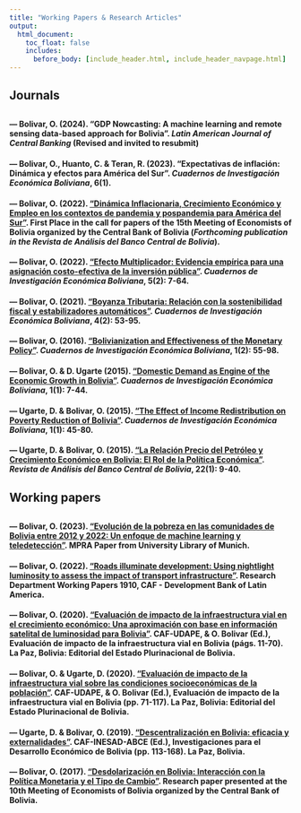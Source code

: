 ---
title: "Working Papers & Research Articles"
output:
  html_document:
    toc_float: false
    includes:
      before_body: [include_header.html, include_header_navpage.html]
---

<!-- Google tag (gtag.js) -->
<script async src="https://www.googletagmanager.com/gtag/js?id=G-F5HJ5VRY62"></script>
<script>
  window.dataLayer = window.dataLayer || [];
  function gtag(){dataLayer.push(arguments);}
  gtag('js', new Date());

  gtag('config', 'G-F5HJ5VRY62');
</script>

## **Journals**  
<div style="margin-bottom: 30px;"></div>  

#### — Bolivar, O. (2024). **"GDP Nowcasting: A machine learning and remote sensing data-based approach for Bolivia"**. *Latin American Journal of Central Banking* (Revised and invited to resubmit)

#### — Bolivar, O., Huanto, C. & Teran, R. (2023). **"Expectativas de inflación: Dinámica y efectos para América del Sur"**. *Cuadernos de Investigación Económica Boliviana*, 6(1).

#### — Bolivar, O. (2022). [**"Dinámica Inflacionaria, Crecimiento Económico y Empleo en los contextos de pandemia y pospandemia para América del Sur"**](https://osmarbolivar.weebly.com/uploads/1/4/5/6/145648625/paper_ee2022.pdf). First Place in the call for papers of the 15th Meeting of Economists of Bolivia organized by the Central Bank of Bolivia (*Forthcoming publication in the Revista de Análisis del Banco Central de Bolivia*).

#### —  Bolivar, O. (2022). [**"Efecto Multiplicador: Evidencia empírica para una asignación costo-efectiva de la inversión pública"**](https://osmarbolivar.weebly.com/uploads/1/4/5/6/145648625/multiplicadores.pdf). *Cuadernos de Investigación Económica Boliviana*, 5(2): 7-64.

#### —  Bolivar, O. (2021). [**"Boyanza Tributaria: Relación con la sostenibilidad fiscal y estabilizadores automáticos"**](https://repositorio.economiayfinanzas.gob.bo/documentos/2018/UAEF/CIEB/ii_Art%C3%ADculos/Volumen%20IV/Numero%202/V4N2_Paper2.pdf.pdf). *Cuadernos de Investigación Económica Boliviana*, 4(2): 53-95.

#### —  Bolivar, O. (2016). [**"Bolivianization and Effectiveness of the Monetary Policy"**](https://medios.economiayfinanzas.gob.bo/MH/documentos/CIEB/ii_Articulos/Volumen_1/Numero_2/Ingles/CIEB_2016_Ing_Paper_2.pdf). *Cuadernos de Investigación Económica Boliviana*, 1(2): 55-98.

#### —  Bolivar, O. & D. Ugarte (2015). [**"Domestic Demand as Engine of the Economic Growth in Bolivia"**](https://medios.economiayfinanzas.gob.bo/MH/documentos/CIEB/CIEB_Paper1_Bolivian_Economic.pdf). *Cuadernos de Investigación Económica Boliviana*, 1(1): 7-44. 

#### —  Ugarte, D. & Bolivar, O. (2015). [**"The Effect of Income Redistribution on Poverty Reduction of Bolivia"**](https://medios.economiayfinanzas.gob.bo/MH/documentos/CIEB/CIEB_Paper_2_Bolivian_Economic.pdf). *Cuadernos de Investigación Económica Boliviana*, 1(1): 45-80. 

#### —  Ugarte, D. & Bolivar, O. (2015). [**"La Relación Precio del Petróleo y Crecimiento Económico en Bolivia: El Rol de la Política Económica"**](https://www.bcb.gob.bo/webdocs/publicacionesbcb/revista_analisis/ra_vol22/articulo_1_v22.pdf). *Revista de Análisis del Banco Central de Bolivia*, 22(1): 9-40.   



<div style="margin-bottom: 30px;"></div>  
## **Working papers**   
<div style="margin-bottom: 30px;"></div>  

#### — Bolivar, O. (2023). [**"Evolución de la pobreza en las comunidades de Bolivia entre 2012 y 2022: Un enfoque de machine learning y teledetección"**](https://mpra.ub.uni-muenchen.de/118932/1/MPRA_paper_118932.pdf). MPRA Paper from University Library of Munich. 

#### —  Bolivar, O. (2022). [**"Roads illuminate development: Using nightlight luminosity to assess the impact of transport infrastructure"**](https://scioteca.caf.com/handle/123456789/1910). Research Department Working Papers 1910, CAF - Development Bank of Latin America.

#### —  Bolivar, O. (2020). [**"Evaluación de impacto de la infraestructura vial en el crecimiento económico: Una aproximación con base en información satelital de luminosidad para Bolivia"**](https://osmarbolivar.weebly.com/uploads/1/4/5/6/145648625/libro_caf_paper1-comprimido.pdf). CAF-UDAPE, & O. Bolivar (Ed.), Evaluación de impacto de la infraestructura vial en Bolivia (págs. 11-70). La Paz, Bolivia: Editorial del Estado Plurinacional de Bolivia.

#### —  Bolivar, O. & Ugarte, D. (2020). [**"Evaluación de impacto de la infraestructura vial sobre las condiciones socioeconómicas de la población"**](https://osmarbolivar.weebly.com/uploads/1/4/5/6/145648625/libro_caf_paper2.pdf). CAF-UDAPE, & O. Bolivar (Ed.), Evaluación de impacto de la infraestructura vial en Bolivia (pp. 71-117). La Paz, Bolivia: Editorial del Estado Plurinacional de Bolivia.

#### —  Ugarte, D. & Bolivar, O. (2019). [**"Descentralización en Bolivia: eficacia y externalidades"**](http://www.inesad.edu.bo/pdf/wp2018/wp06_2018.pdf). CAF-INESAD-ABCE (Ed.), Investigaciones para el Desarrollo Económico de Bolivia (pp. 113-168). La Paz, Bolivia.

#### —  Bolivar, O. (2017). [**"Desdolarización en Bolivia: Interacción con la Política Monetaria y el Tipo de Cambio"**](https://eeb.bcb.gob.bo/sites/default/files/programa/Osmar_Bolivar_1310_TC_P1.pdf). Research paper presented at the 10th Meeting of Economists of Bolivia organized by the Central Bank of Bolivia.

